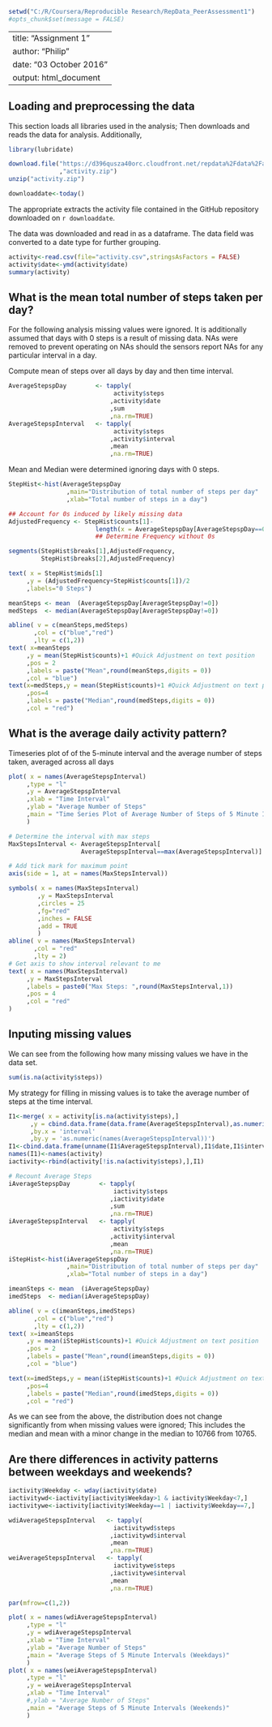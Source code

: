 ``` R
setwd("C:/R/Coursera/Reproducible Research/RepData_PeerAssessment1")
#opts_chunk$set(message = FALSE)
```

---
title: "Assignment 1"
author: "Philip"
date: "03 October 2016"
output: html_document
---


## Loading and preprocessing the data

This section loads all libraries used in the analysis; 
Then downloads and reads the data for analysis. Additionally, 

``` r
library(lubridate)
```

``` r
download.file("https://d396qusza40orc.cloudfront.net/repdata%2Fdata%2Factivity.zip"
              ,"activity.zip")
unzip("activity.zip")
```

```r
downloaddate<-today() 
```

The appropriate extracts the activity file contained in the GitHub repository downloaded on `r downloaddate`.

The data was downloaded and read in as a dataframe. The data field was converted to a date type for further grouping.
```r
activity<-read.csv(file="activity.csv",stringsAsFactors = FALSE)
activity$date<-ymd(activity$date)
summary(activity)
```


## What is the mean total number of steps taken per day?
For the following analysis missing values were ignored. It is additionally assumed
that days with 0 steps is a result of missing data. NAs were removed to prevent
operating on NAs should the sensors report NAs for any particular interval in a day.  

Compute mean of steps over all days by day and then time interval.
```r
AverageStepspDay        <- tapply( 
                             activity$steps
                            ,activity$date
                            ,sum
                            ,na.rm=TRUE)
AverageStepspInterval   <- tapply( 
                             activity$steps
                            ,activity$interval
                            ,mean
                            ,na.rm=TRUE)
```


Mean and Median were determined ignoring days with 0 steps.
```r
StepHist<-hist(AverageStepspDay 
                ,main="Distribution of total number of steps per day"
                ,xlab="Total number of steps in a day")

## Account for 0s induced by likely missing data
AdjustedFrequency <- StepHist$counts[1]-
                        length(x = AverageStepspDay[AverageStepspDay==0])
                        ## Determine Frequency without 0s

segments(StepHist$breaks[1],AdjustedFrequency,
         StepHist$breaks[2],AdjustedFrequency)

text( x = StepHist$mids[1]
     ,y = (AdjustedFrequency+StepHist$counts[1])/2
     ,labels="0 Steps")

meanSteps <- mean  (AverageStepspDay[AverageStepspDay!=0])
medSteps  <- median(AverageStepspDay[AverageStepspDay!=0])

abline( v = c(meanSteps,medSteps)
       ,col = c("blue","red")
       ,lty = c(1,2))
text( x=meanSteps
     ,y = mean(StepHist$counts)+1 #Quick Adjustment on text position
     ,pos = 2
     ,labels = paste("Mean",round(meanSteps,digits = 0))
     ,col = "blue")
text(x=medSteps,y = mean(StepHist$counts)+1 #Quick Adjustment on text position
     ,pos=4
     ,labels = paste("Median",round(medSteps,digits = 0))
     ,col = "red")

```


## What is the average daily activity pattern?
Timeseries plot of of the 5-minute interval and the average number of steps taken, averaged across all days


``` R

plot( x = names(AverageStepspInterval)
     ,type = "l"
     ,y = AverageStepspInterval
     ,xlab = "Time Interval"
     ,ylab = "Average Number of Steps"
     ,main = "Time Series Plot of Average Number of Steps of 5 Minute Intervals in a Day"
     )

# Determine the interval with max steps
MaxStepsInterval <- AverageStepspInterval[
                    AverageStepspInterval==max(AverageStepspInterval)]

# Add tick mark for maximum point
axis(side = 1, at = names(MaxStepsInterval))

symbols( x = names(MaxStepsInterval)
        ,y = MaxStepsInterval
        ,circles = 25
        ,fg="red"
        ,inches = FALSE
        ,add = TRUE
        )
abline( v = names(MaxStepsInterval)
       ,col = "red"
       ,lty = 2)
# Get axis to show interval relevant to me
text( x = names(MaxStepsInterval)
     ,y = MaxStepsInterval 
     ,labels = paste0("Max Steps: ",round(MaxStepsInterval,1))
     ,pos = 4
     ,col = "red"
)

```


## Inputing missing values

We can see from the following how many missing values we have in the data set.


``` R
sum(is.na(activity$steps))
```

My strategy for filling in missing values is to take the average number of steps at the time interval.

``` R


I1<-merge( x = activity[is.na(activity$steps),]
      ,y = cbind.data.frame(data.frame(AverageStepspInterval),as.numeric(names(AverageStepspInterval)))
      ,by.x = 'interval'
      ,by.y = 'as.numeric(names(AverageStepspInterval))')
I1<-cbind.data.frame(unname(I1$AverageStepspInterval),I1$date,I1$interval)
names(I1)<-names(activity)
iactivity<-rbind(activity[!is.na(activity$steps),],I1)

# Recount Average Steps
iAverageStepspDay        <- tapply( 
                             iactivity$steps
                            ,iactivity$date
                            ,sum
                            ,na.rm=TRUE)
iAverageStepspInterval   <- tapply( 
                             activity$steps
                            ,activity$interval
                            ,mean
                            ,na.rm=TRUE)
iStepHist<-hist(iAverageStepspDay 
                ,main="Distribution of total number of steps per day"
                ,xlab="Total number of steps in a day")

imeanSteps <- mean  (iAverageStepspDay)
imedSteps  <- median(iAverageStepspDay)

abline( v = c(imeanSteps,imedSteps)
       ,col = c("blue","red")
       ,lty = c(1,2))
text( x=imeanSteps
     ,y = mean(iStepHist$counts)+1 #Quick Adjustment on text position
     ,pos = 2
     ,labels = paste("Mean",round(imeanSteps,digits = 0))
     ,col = "blue")

text(x=imedSteps,y = mean(iStepHist$counts)+1 #Quick Adjustment on text position
     ,pos=4
     ,labels = paste("Median",round(imedSteps,digits = 0))
     ,col = "red")
```

As we can see from the above, the distribution does not change significantly from
when missing values were ignored; This includes the median and mean with a minor
change in the median to 10766 from 10765.


## Are there differences in activity patterns between weekdays and weekends?

``` R
iactivity$Weekday <- wday(iactivity$date)
iactivitywd<-iactivity[iactivity$Weekday>1 & iactivity$Weekday<7,]
iactivitywe<-iactivity[iactivity$Weekday==1 | iactivity$Weekday==7,]

wdiAverageStepspInterval   <- tapply( 
                             iactivitywd$steps
                            ,iactivitywd$interval
                            ,mean
                            ,na.rm=TRUE)
weiAverageStepspInterval   <- tapply( 
                             iactivitywe$steps
                            ,iactivitywe$interval
                            ,mean
                            ,na.rm=TRUE)

par(mfrow=c(1,2))

plot( x = names(wdiAverageStepspInterval)
     ,type = "l"
     ,y = wdiAverageStepspInterval
     ,xlab = "Time Interval"
     ,ylab = "Average Number of Steps"
     ,main = "Average Steps of 5 Minute Intervals (Weekdays)"
     )
plot( x = names(weiAverageStepspInterval)
     ,type = "l"
     ,y = weiAverageStepspInterval
     ,xlab = "Time Interval"
     #,ylab = "Average Number of Steps"
     ,main = "Average Steps of 5 Minute Intervals (Weekends)"
     )
```
